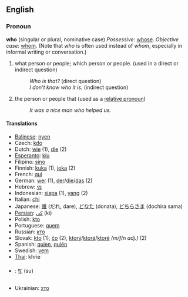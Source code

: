==English==
===Pronoun===
'''who''' (singular or plural, nominative case)
''Possessive'': [[whose]].
''Objective case'': [[whom]]. 
(Note that ''who'' is often used instead of ''whom'', especially in informal writing or conversation.)

#what person or people; which person or people. (used in a direct or indirect question)
#:''Who is that?'' (direct question)
#:''I don't know who it is.'' (indirect question)
#the person or people that (used as a [[relative pronoun]])
#:''It was a nice man who helped us.''


====Translations====
*[[Balinese]]: [[nyen]]
*Czech: [[kdo]]
*Dutch: [[wie]] (1), [[die]] (2)
*[[Esperanto]]: [[kiu]]
*Filipino: [[sino]]
*Finnish: [[kuka]] (1), [[joka]] (2)
*French: [[qui]]
*German: [[wer]] (1), [[der]]/[[die]]/[[das]] (2)
*Hebrew: [[מי]]
*Indonesian: [[siapa]] (1), [[yang]] (2)
*Italian: [[chi]]
*Japanese: [[誰]] (だれ, dare), [[どなた]] (donata), [[どちらさま]] (dochira sama)
*[[Persian]]: [[كی]] (ki)
*Polish: [[kto]]
*Portuguese: [[quem]]
*Russian: [[кто]]
*Slovak: [[kto]] (1), [[čo]] (2), [[ktorý]]/[[ktorá]]/[[ktoré]] ''(m/f/n adj.)'' (2)
*Spanish: [[quien]], [[quién]]
*Swedish: [[vem]]
*[[Thai]]:  khrie
*{{bo}}: [[སུ་]] (su)
*Ukrainian: [[хто]]